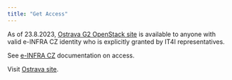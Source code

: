 ```yaml
---
title: "Get Access"
---
```

As of 23.8.2023, [Ostrava G2 OpenStack site](https://ostrava.openstack.cloud.e-infra.cz/) is available to anyone with valid e-INFRA CZ identity who is explicitly granted by IT4I representatives.


See [e-INFRA CZ](https://docs.e-infra.cz/account/access/) documentation on access.

Visit [Ostrava site](https://ostrava.openstack.cloud.e-infra.cz/).

